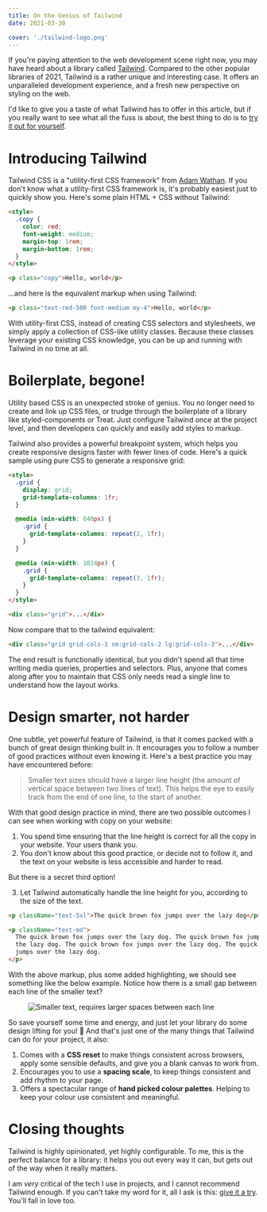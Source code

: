 ```yaml
---
title: On the Genius of Tailwind
date: 2021-03-30

cover: './tailwind-logo.png'
---
```


If you're paying attention to the web development scene right now, you may have
heard about a library called [Tailwind][tailwind]. Compared to the other popular
libraries of 2021, Tailwind is a rather unique and interesting case. It offers
an unparalleled development experience, and a fresh new perspective on styling
on the web.

I'd like to give you a taste of what Tailwind has to offer in this article, but
if you really want to see what all the fuss is about, the best thing to do is to
[try it out for yourself](https://tailwindcss.com/docs/installation).

[css-in-js]: https://en.m.wikipedia.org/wiki/CSS-in-JS

# Introducing Tailwind

Tailwind CSS is a "utility-first CSS framework" from [Adam Wathan][adam]. If you
don't know what a utility-first CSS framework is, it's probably easiest just to
quickly show you. Here's some plain HTML + CSS without Tailwind:

```html
<style>
  .copy {
    color: red;
    font-weight: medium;
    margin-top: 1rem;
    margin-bottom: 1rem;
  }
</style>

<p class="copy">Hello, world</p>
```

...and here is the equivalent markup when using Tailwind:

```html
<p class="text-red-500 font-medium my-4">Hello, world</p>
```

With utility-first CSS, instead of creating CSS selectors and stylesheets, we
simply apply a collection of CSS-like utility classes. Because these classes
leverage your existing CSS knowledge, you can be up and running with Tailwind in
no time at all.

[adam]: https://adamwathan.me/

# Boilerplate, begone!

Utility based CSS is an unexpected stroke of genius. You no longer need to
create and link up CSS files, or trudge through the boilerplate of a library
like styled-components or Treat. Just configure Tailwind once at the project
level, and then developers can quickly and easily add styles to markup.

Tailwind also provides a powerful breakpoint system, which helps you create
responsive designs faster with fewer lines of code. Here's a quick sample using
pure CSS to generate a responsive grid:

```html
<style>
  .grid {
    display: grid;
    grid-template-columns: 1fr;
  }

  @media (min-width: 640px) {
    .grid {
      grid-template-columns: repeat(2, 1fr);
    }
  }

  @media (min-width: 1024px) {
    .grid {
      grid-template-columns: repeat(3, 1fr);
    }
  }
</style>

<div class="grid">...</div>
```

Now compare that to the tailwind equivalent:

```html
<div class="grid grid-cols-1 sm:grid-cols-2 lg:grid-cols-3">...</div>
```

The end result is functionally identical, but you didn't spend all that time
writing media queries, properties and selectors. Plus, anyone that comes along
after you to maintain that CSS only needs read a single line to understand how
the layout works.

# Design smarter, not harder

One subtle, yet powerful feature of Tailwind, is that it comes packed with
a bunch of great design thinking built in. It encourages you to follow a number of good
practices without even knowing it. Here's a best practice you may have encountered before:

> Smaller text sizes should have a larger line height (the amount of vertical
> space between two lines of text). This helps the eye to easily track from the
> end of one line, to the start of another.

With that good design practice in mind, there are two possible outcomes I can
see when working with copy on your website:

1. You spend time ensuring that the line height is correct for all the copy in
   your website. Your users thank you.
2. You don't know about this good practice, or decide not to follow it, and the
   text on your website is less accessible and harder to read.

But there is a secret third option!

3. Let Tailwind automatically handle the line height for you, according to the
   size of the text.

```html
<p className="text-5xl">The quick brown fox jumps over the lazy dog</p>

<p className="text-md">
  The quick brown fox jumps over the lazy dog. The quick brown fox jumps over
  the lazy dog. The quick brown fox jumps over the lazy dog. The quick brown fox
  jumps over the lazy dog.
</p>
```

With the above markup, plus some added highlighting, we should see something
like the below example. Notice how there is a small gap between each line of the
smaller text?

<Figure caption="Smaller text, requires larger spaces between each line.">

![Smaller text, requires larger spaces between each line](./leading.png)

</Figure>

So save yourself some time and energy, and just let your library do some design
lifting for you! 💪 And that's just one of the many things that Tailwind can do
for your project, it also:

1. Comes with a **CSS reset** to make things consistent across browsers, apply
   some sensible defaults, and give you a blank canvas to work from.
2. Encourages you to use a **spacing scale**, to keep things consistent and add
   rhythm to your page.
3. Offers a spectacular range of **hand picked colour palettes**. Helping to
   keep your colour use consistent and meaningful.

# Closing thoughts

Tailwind is highly opinionated, yet highly configurable. To me, this is the
perfect balance for a library: it helps you out every way it can, but gets out
of the way when it really matters.

I am _very_ critical of the tech I use in projects, and I cannot recommend
Tailwind enough. If you can't take my word for it, all I ask is this: [give
it a try][get-started]. You'll fall in love too.

[tailwind]: https://tailwindcss.com/
[get-started]: https://tailwindcss.com/docs/installation
